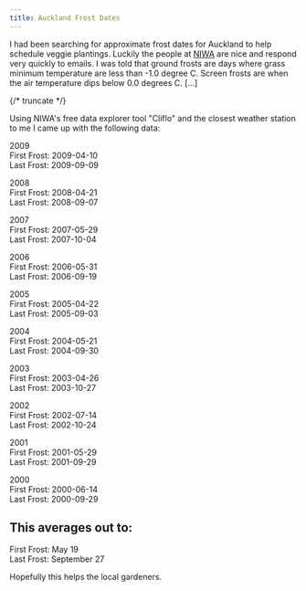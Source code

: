 ```yaml
---
title: Auckland Frost Dates
---
```

I had been searching for approximate frost dates for Auckland to help schedule veggie plantings. Luckily the people at [NIWA](https://niwa.co.nz/) are nice and respond very quickly to emails. I was told that ground frosts are days where grass minimum temperature are less than -1.0 degree C. Screen frosts are when the air temperature dips below 0.0 degrees C. [&hellip;]

{/* truncate */}

Using NIWA's free data explorer tool "Cliflo" and the closest weather station to me I came up with the following data:  

2009  
First Frost: 2009-04-10  
Last Frost: 2009-09-09  

2008  
First Frost: 2008-04-21  
Last Frost: 2008-09-07  

2007  
First Frost: 2007-05-29  
Last Frost: 2007-10-04  

2006  
First Frost: 2006-05-31  
Last Frost: 2006-09-19  

2005  
First Frost: 2005-04-22  
Last Frost: 2005-09-03  

2004  
First Frost: 2004-05-21  
Last Frost: 2004-09-30  

2003  
First Frost: 2003-04-26  
Last Frost: 2003-10-27  

2002  
First Frost: 2002-07-14  
Last Frost: 2002-10-24  

2001  
First Frost: 2001-05-29  
Last Frost: 2001-09-29  

2000  
First Frost: 2000-06-14  
Last Frost: 2000-09-29  

## This averages out to:
First Frost: May 19  
Last Frost: September 27  

Hopefully this helps the local gardeners.

